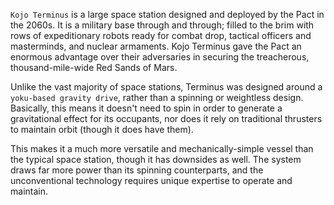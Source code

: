 `Kojo Terminus` is a large space station designed and deployed by the Pact in the 2060s. It is a military base through and through; filled to the brim with rows of expeditionary robots ready for combat drop, tactical officers and masterminds, and nuclear armaments. Kojo Terminus gave the Pact an enormous advantage over their adversaries in securing the treacherous, thousand-mile-wide Red Sands of Mars.

Unlike the vast majority of space stations, Terminus was designed around a `yoku-based gravity drive`, rather than a spinning or weightless design. Basically, this means it doesn't need to spin in order to generate a gravitational effect for its occupants, nor does it rely on traditional thrusters to maintain orbit (though it does have them). 

This makes it a much more versatile and mechanically-simple vessel than the typical space station, though it has downsides as well. The system draws far more power than its spinning counterparts, and the unconventional technology requires unique expertise to operate and maintain.